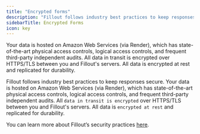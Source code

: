 ```yaml
---
title: "Encrypted forms"
description: "Fillout follows industry best practices to keep responses secure."
sidebarTitle: Encrypted Forms
icon: key
---
```


Your data is hosted on Amazon Web Services (via Render), which has state-of-the-art physical access controls, logical access controls, and frequent third-party independent audits. All data in transit is encrypted over HTTPS/TLS between you and Fillout's servers. All data is encrypted at rest and replicated for durability.

Fillout follows industry best practices to keep responses secure. Your data is hosted on Amazon Web Services (via Render), which has state-of-the-art physical access controls, logical access controls, and frequent third-party independent audits. All `data in transit is encrypted` over HTTPS/TLS between you and Fillout's servers. All data is `encrypted at rest` and replicated for durability.

You can learn more about Fillout’s security practices [here](/help/security).

